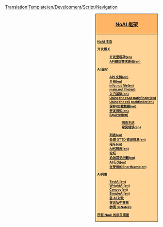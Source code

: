 <noinclude>[[Translation:Template/en/Development/Script/Navigation]]</noinclude><div style="float:right; padding-left:12px; background:#ffffff;">
<div style="border:1px solid #000000; background:#ffb466; padding:5px; -moz-border-radius-topleft:5px; -moz-border-radius-topright:5px; font-size: 12pt;">
<center><strong><font size="3">[[zh/Development/脚本/Main Page|NoAI 框架]]</font></strong></center>
</div>
<div style="border:1px solid black; border-top-width: 0px; background:#ffd496; padding:5px; -moz-border-radius-bottomleft:5px; -moz-border-radius-bottomright:8px; font-size: 8pt; font-weight:bold">

[[zh/Development/脚本/Main Page|NoAI 主页]]

开发相关
:[[en/Archive/Development/AI Development milestones|开发里程碑(en)]]
:[[en/Development/Script/API Suggestions | API建议需求更改(en)]]

AI 编写
:[http://noai.openttd.org/docs/ API 文档(en)]
:[[en/Development/Script/Introduction|介绍(en)]]
:[[en/Development/Script/AIInfo|info.nut file(en)]]
:[[en/Development/Script/AIMain|main.nut file(en)]]
:[[en/Development/Script/Basics|入门基础(en)]]
:[[en/Development/Script/RoadPathfinder|Using the road pathfinder(en)]]
:[[en/Development/Script/RailPathfinder|Using the rail pathfinder(en)]]
:[[en/Development/Script/Save and Load|保存/加载数据(en)]]
:[[en/Development/Script/Need To Know|开发须知(en)]]
:[[en/Development/Script/Squirrel|Squirrel(en)]]
::[http://squirrel-lang.org/ 网页主站]
::[[en/Development/Script/Squirrel pitfalls|常见错误(en)]]
:[[en/Development/Script/Lists|列表(en)]]
:[[en/Development/Script/Last Error|处理 OTTD 错误信息(en)]]
:[[en/Development/Script/Trams|电车(en)]]
:[[en/Development/Script/Library|AI代码库(en)]]
:[http://www.tt-forums.net/viewforum.php?f=65 论坛]
:[[en/Community/AI/NoAI Forum FAQ|论坛常见问题(en)]]
:[[en/Development/Script/Behaviour|AI 行为(en)]]
:[[en/Development/Script/ShortNames in use|在使用的ShortName(en)]]

AI列表
:[[en/Development/Script/TestAI|TestAI(en)]]
:[[en/Development/Script/WrightAI|WrightAI(en)]]
:[[en/Community/AI/Convoy|Convoy(en)]]
:[[en/Community/AI/SimpleAI|SimpleAI(en)]]
:[[zh/社区/AI/AI对比|各 AI 对比]]
:[http://www.tt-forums.net/viewforum.php?f=65 在论坛中查看]
:[http://bananas.openttd.org/ai/ 参阅 BaNaNaS]

[[:Category:zh/开发相关/脚本/NoAI|所有 NoAI 的相关页面]]
</div></div><includeonly>
[[Category:zh/开发相关/脚本/NoAI|{{PAGENAME}}]]

</includeonly>